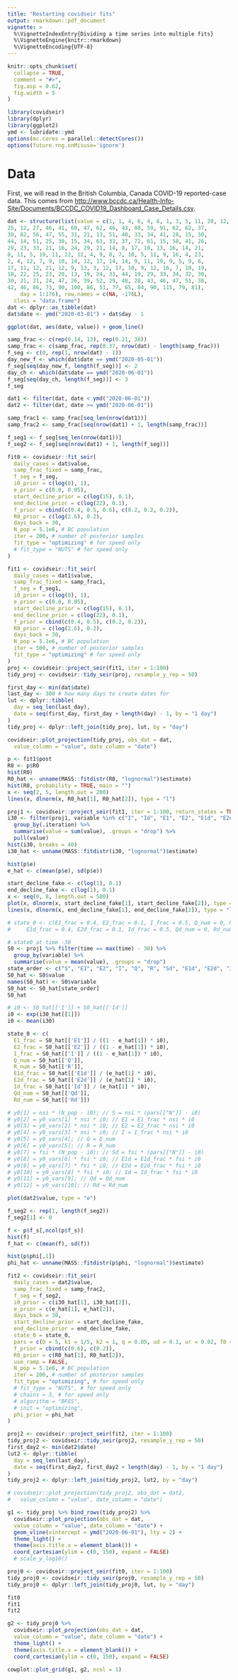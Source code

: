```yaml
---
title: "Restarting covidseir fits"
output: rmarkdown::pdf_document
vignette: >
  %\VignetteIndexEntry{Dividing a time series into multiple fits}
  %\VignetteEngine{knitr::rmarkdown}
  %\VignetteEncoding{UTF-8}
---
```


```r
knitr::opts_chunk$set(
  collapse = TRUE,
  comment = "#>",
  fig.asp = 0.62,
  fig.width = 5
)
```

```r
library(covidseir)
library(dplyr)
library(ggplot2)
ymd <- lubridate::ymd
options(mc.cores = parallel::detectCores())
options(future.rng.onMisuse='ignore')
```

# Data

First, we will read in the British Columbia, Canada COVID-19 reported-case data. This comes from <http://www.bccdc.ca/Health-Info-Site/Documents/BCCDC_COVID19_Dashboard_Case_Details.csv>.

```r
dat <- structure(list(value = c(1, 1, 4, 6, 4, 6, 1, 3, 5, 11, 20, 12, 
25, 12, 27, 46, 41, 60, 47, 62, 46, 43, 88, 59, 91, 62, 62, 37, 
30, 82, 56, 47, 55, 31, 21, 13, 51, 40, 33, 34, 41, 28, 15, 30, 
44, 14, 51, 25, 30, 15, 34, 63, 33, 37, 72, 61, 15, 58, 41, 26, 
29, 23, 33, 21, 16, 24, 29, 21, 14, 8, 17, 10, 13, 16, 14, 21, 
8, 11, 5, 19, 11, 22, 12, 4, 9, 8, 7, 10, 5, 11, 9, 16, 4, 23, 
2, 4, 12, 7, 9, 10, 14, 12, 17, 14, 14, 9, 11, 19, 9, 5, 9, 6, 
17, 11, 12, 21, 12, 9, 13, 3, 12, 17, 10, 9, 12, 16, 7, 10, 19, 
18, 22, 25, 23, 20, 13, 19, 24, 33, 44, 19, 29, 33, 34, 32, 30, 
30, 21, 21, 24, 47, 26, 39, 52, 29, 48, 28, 43, 46, 47, 51, 38, 
42, 46, 86, 73, 90, 100, 86, 51, 77, 65, 84, 90, 115, 79, 81), 
    day = 1:176), row.names = c(NA, -176L), 
  class = "data.frame")
dat <- dplyr::as_tibble(dat)
dat$date <- ymd("2020-03-01") + dat$day - 1
```

```r
ggplot(dat, aes(date, value)) + geom_line()
```

```r
samp_frac <- c(rep(0.14, 13), rep(0.21, 38))
samp_frac <- c(samp_frac, rep(0.37, nrow(dat) - length(samp_frac)))
f_seg <- c(0, rep(1, nrow(dat) - 1))
day_new_f <- which(dat$date == ymd("2020-05-01"))
f_seg[seq(day_new_f, length(f_seg))] <- 2
day_ch <- which(dat$date == ymd("2020-06-01"))
f_seg[seq(day_ch, length(f_seg))] <- 3
f_seg
```

```r
dat1 <- filter(dat, date < ymd("2020-06-01"))
dat2 <- filter(dat, date >= ymd("2020-06-01"))

samp_frac1 <- samp_frac[seq_len(nrow(dat1))]
samp_frac2 <- samp_frac[seq(nrow(dat1) + 1, length(samp_frac))]

f_seg1 <- f_seg[seq_len(nrow(dat1))]
f_seg2 <- f_seg[seq(nrow(dat1) + 1, length(f_seg))]
```

```r
fit0 <- covidseir::fit_seir(
  daily_cases = dat$value,
  samp_frac_fixed = samp_frac, 
  f_seg = f_seg,
  i0_prior = c(log(8), 1),
  e_prior = c(0.8, 0.05),
  start_decline_prior = c(log(15), 0.1),
  end_decline_prior = c(log(22), 0.1),
  f_prior = cbind(c(0.4, 0.5, 0.6), c(0.2, 0.2, 0.2)),
  R0_prior = c(log(2.6), 0.2),
  days_back = 30,
  N_pop = 5.1e6, # BC population
  iter = 200, # number of posterior samples
  fit_type = "optimizing" # for speed only
  # fit_type = "NUTS" # for speed only
)

fit1 <- covidseir::fit_seir(
  daily_cases = dat1$value,
  samp_frac_fixed = samp_frac1, 
  f_seg = f_seg1,
  i0_prior = c(log(8), 1),
  e_prior = c(0.8, 0.05),
  start_decline_prior = c(log(15), 0.1),
  end_decline_prior = c(log(22), 0.1),
  f_prior = cbind(c(0.4, 0.5), c(0.2, 0.2)),
  R0_prior = c(log(2.6), 0.2),
  days_back = 30,
  N_pop = 5.1e6, # BC population
  iter = 500, # number of posterior samples
  fit_type = "optimizing" # for speed only
)
proj <- covidseir::project_seir(fit1, iter = 1:100)
tidy_proj <- covidseir::tidy_seir(proj, resample_y_rep = 50)

first_day <- min(dat$date)
last_day <- 300 # how many days to create dates for
lut <- dplyr::tibble(
  day = seq_len(last_day),
  date = seq(first_day, first_day + length(day) - 1, by = "1 day")
)
tidy_proj <- dplyr::left_join(tidy_proj, lut, by = "day")

covidseir::plot_projection(tidy_proj, obs_dat = dat,
  value_column = "value", date_column = "date")

p <- fit1$post
R0 <- p$R0
hist(R0)
R0_hat <- unname(MASS::fitdistr(R0, "lognormal")$estimate)
hist(R0, probability = TRUE, main = "")
x <- seq(2, 5, length.out = 200)
lines(x, dlnorm(x, R0_hat[1], R0_hat[2]), type = "l")

proj1 <- covidseir::project_seir(fit1, iter = 1:100, return_states = TRUE)
i30 <- filter(proj1, variable %in% c("I", "Id", "E1", "E2", "E1d", "E2d") & time == max(proj1$time) - 30) %>% 
  group_by(.iteration) %>% 
  summarise(value = sum(value), .groups = "drop") %>% 
  pull(value)
hist(i30, breaks = 40)
i30_hat <- unname(MASS::fitdistr(i30, "lognormal")$estimate)

hist(p$e)
e_hat <- c(mean(p$e), sd(p$e))

start_decline_fake <- c(log(1), 0.1)
end_decline_fake <- c(log(1), 0.1)
x <- seq(0, 8, length.out = 500)
plot(x, dlnorm(x, start_decline_fake[1], start_decline_fake[2]), type = "l")
lines(x, dlnorm(x, end_decline_fake[1], end_decline_fake[2]), type = "l")

# state_0 <- c(E1_frac = 0.4, E2_frac = 0.1, I_frac = 0.5, Q_num = 0, R_num = 0,
#     E1d_frac = 0.4, E2d_frac = 0.1, Id_frac = 0.5, Qd_num = 0, Rd_num = 0)

# state0 at time -30
S0 <- proj1 %>% filter(time == max(time) - 30) %>%
  group_by(variable) %>% 
  summarise(value = mean(value), .groups = "drop")
state_order <- c("S", "E1", "E2", "I", "Q", "R", "Sd", "E1d", "E2d", "Id", "Qd", "Rd")
S0_hat <- S0$value
names(S0_hat) <- S0$variable
S0_hat <- S0_hat[state_order]
S0_hat

# i0 <- S0_hat[['I']] + S0_hat[['Id']]
i0 <- exp(i30_hat[[1]])
i0 <- mean(i30)

state_0 <- c(
  E1_frac = S0_hat[['E1']] / ((1 - e_hat[1]) * i0), 
  E2_frac = S0_hat[['E2']] / ((1 - e_hat[1]) * i0), 
  I_frac = S0_hat[['I']] / ((1 - e_hat[1]) * i0), 
  Q_num = S0_hat[['Q']], 
  R_num = S0_hat[['R']],
  E1d_frac = S0_hat[['E1d']] / (e_hat[1] * i0), 
  E2d_frac = S0_hat[['E2d']] / (e_hat[1] * i0), 
  Id_frac = S0_hat[['Id']] / (e_hat[1] * i0), 
  Qd_num = S0_hat[['Qd']], 
  Rd_num = S0_hat[['Rd']])

# y0[1] = nsi * (N_pop - i0); // S = nsi * (pars[["N"]] - i0)
# y0[2] = y0_vars[1] * nsi * i0; // E1 = E1_frac * nsi * i0
# y0[3] = y0_vars[2] * nsi * i0; // E2 = E2_frac * nsi * i0
# y0[4] = y0_vars[3] * nsi * i0; // I = I_frac * nsi * i0
# y0[5] = y0_vars[4]; // Q = Q_num
# y0[6] = y0_vars[5]; // R = R_num
# y0[7] = fsi * (N_pop - i0); // Sd = fsi * (pars[["N"]] - i0)
# y0[8] = y0_vars[6] * fsi * i0; // E1d = E1d_frac * fsi * i0
# y0[9] = y0_vars[7] * fsi * i0; // E2d = E2d_frac * fsi * i0
# y0[10] = y0_vars[8] * fsi * i0; // Id = Id_frac * fsi * i0
# y0[11] = y0_vars[9]; // Qd = Qd_num
# y0[12] = y0_vars[10]; // Rd = Rd_num

plot(dat2$value, type = "o")

f_seg2 <- rep(1, length(f_seg2))
f_seg2[1] <- 0

f <- p$f_s[,ncol(p$f_s)]
hist(f)
f_hat <- c(mean(f), sd(f))

hist(p$phi[,1])
phi_hat <- unname(MASS::fitdistr(p$phi, "lognormal")$estimate)

fit2 <- covidseir::fit_seir(
  daily_cases = dat2$value,
  samp_frac_fixed = samp_frac2, 
  f_seg = f_seg2,
  i0_prior = c(i30_hat[1], i30_hat[2]),
  e_prior = c(e_hat[1], e_hat[2]),
  days_back = 30,
  start_decline_prior = start_decline_fake,
  end_decline_prior = end_decline_fake,
  state_0 = state_0,
  pars = c(D = 5, k1 = 1/5, k2 = 1, q = 0.05, ud = 0.1, ur = 0.02, f0 = f_hat[1]),
  f_prior = cbind(c(0.6), c(0.2)),
  R0_prior = c(R0_hat[1], R0_hat[2]),
  use_ramp = FALSE,
  N_pop = 5.1e6, # BC population
  iter = 200, # number of posterior samples
  fit_type = "optimizing", # for speed only
  # fit_type = "NUTS", # for speed only
  # chains = 3, # for speed only
  # algorithm = "BFGS",
  # init = "optimizing",
  phi_prior = phi_hat
)

proj2 <- covidseir::project_seir(fit2, iter = 1:100)
tidy_proj2 <- covidseir::tidy_seir(proj2, resample_y_rep = 50)
first_day2 <- min(dat2$date)
lut2 <- dplyr::tibble(
  day = seq_len(last_day),
  date = seq(first_day2, first_day2 + length(day) - 1, by = "1 day")
)
tidy_proj2 <- dplyr::left_join(tidy_proj2, lut2, by = "day")

# covidseir::plot_projection(tidy_proj2, obs_dat = dat2,
#   value_column = "value", date_column = "date")

g1 <- tidy_proj %>% bind_rows(tidy_proj2) %>% 
  covidseir::plot_projection(obs_dat = dat,
  value_column = "value", date_column = "date") +
  geom_vline(xintercept = ymd("2020-06-01"), lty = 2) +
  theme_light() +
  theme(axis.title.x = element_blank()) +
  coord_cartesian(ylim = c(0, 150), expand = FALSE)
  # scale_y_log10()

proj0 <- covidseir::project_seir(fit0, iter = 1:100)
tidy_proj0 <- covidseir::tidy_seir(proj0, resample_y_rep = 50)
tidy_proj0 <- dplyr::left_join(tidy_proj0, lut, by = "day")

fit0
fit1
fit2

g2 <- tidy_proj0 %>%
  covidseir::plot_projection(obs_dat = dat,
  value_column = "value", date_column = "date") +
  theme_light() +
  theme(axis.title.x = element_blank()) +
  coord_cartesian(ylim = c(0, 150), expand = FALSE)

cowplot::plot_grid(g1, g2, ncol = 1)
```
